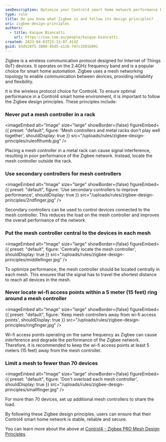 ```yaml
---
seoDescription: Optimize your Control4 smart home network performance by following Zigbee design principles, such as never placing mesh controllers in metal racks and centrally locating them to ensure reliable communication between devices.
type: rule
title: Do you know what Zigbee is and follow its design principles?
uri: zigbee-design-principles
authors:
  - title: Kaique Biancatti
    url: https://ssw.com.au/people/kaique-biancatti
created: 2023-04-03T23:13:07.414Z
guid: b5d528f5-3880-45d5-a116-747c1501b091
---
```


Zigbee is a wireless communication protocol designed for Internet of Things (IoT) devices. It operates on the 2.4GHz frequency band and is a popular choice for smart home automation. Zigbee uses a mesh networking topology to enable communication between devices, providing reliability and flexibility.

It is the wireless protocol choice for Control4.
To ensure optimal performance in a Control4 smart home environment, it is important to follow the Zigbee design principles. These principles include:

### Never put a mesh controller in a rack


<imageEmbed
  alt="Image"
  size="large"
  showBorder={false}
  figureEmbed={{
    preset: "default",
    figure: 'Mesh controllers and metal racks don\'t play well together',
    shouldDisplay: true
  }}
  src="/uploads/rules/zigbee-design-principles/ruleofthumb.jpg"
/>

Placing a mesh controller in a metal rack can cause signal interference, resulting in poor performance of the Zigbee network. Instead, locate the mesh controller outside the rack.

### Use secondary controllers for mesh controllers


<imageEmbed
  alt="Image"
  size="large"
  showBorder={false}
  figureEmbed={{
    preset: "default",
    figure: 'Use secondary controllers to improve performance',
    shouldDisplay: true
  }}
  src="/uploads/rules/zigbee-design-principles/2ndfinger.jpg"
/>

Secondary controllers can be used to control devices connected to the mesh controller. This reduces the load on the mesh controller and improves the overall performance of the network.

### Put the mesh controller central to the devices in each mesh


<imageEmbed
  alt="Image"
  size="large"
  showBorder={false}
  figureEmbed={{
    preset: "default",
    figure: 'Centrally locate the mesh controller',
    shouldDisplay: true
  }}
  src="/uploads/rules/zigbee-design-principles/middlefinger.jpg"
/>

To optimize performance, the mesh controller should be located centrally in each mesh. This ensures that the signal has to travel the shortest distance to reach all devices in the mesh.

### Never locate wi-fi access points within a 5 meter (15 feet) ring around a mesh controller


<imageEmbed
  alt="Image"
  size="large"
  showBorder={false}
  figureEmbed={{
    preset: "default",
    figure: 'Keep mesh controllers away from wi-fi access points',
    shouldDisplay: true
  }}
  src="/uploads/rules/zigbee-design-principles/ringfinger.jpg"
/>

Wi-fi access points operating on the same frequency as Zigbee can cause interference and degrade the performance of the Zigbee network. Therefore, it is recommended to keep the wi-fi access points at least 5 meters (15 feet) away from the mesh controller.

### Limit a mesh to fewer than 70 devices


<imageEmbed
  alt="Image"
  size="large"
  showBorder={false}
  figureEmbed={{
    preset: "default",
    figure: 'Don\'t overload each mesh controller',
    shouldDisplay: true
  }}
  src="/uploads/rules/zigbee-design-principles/smallfinger.jpg"
/>

For more than 70 devices, set up additional mesh controllers to share the load.

By following these Zigbee design principles, users can ensure that their Control4 smart home network is stable, reliable and secure.

You can learn more about the above at [Control4 - Zigbee PRO Mesh Design Principles](https://www.control4.com/docs/product/zigbee/infographic/english/latest/zigbee-infographic-rev-a.pdf).